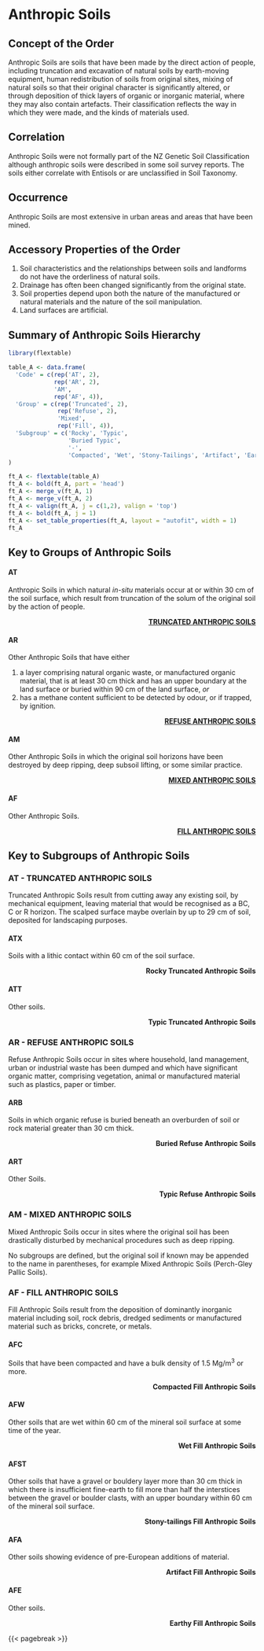 # Anthropic Soils {#sec-ord-A}

## Concept of the Order {#sec-con-A}

Anthropic Soils are soils that have been made by the direct action of people, including truncation and excavation of natural soils by earth-moving equipment, human redistribution of soils from original sites, mixing of natural soils so that their original character is significantly altered, or through deposition of thick layers of organic or inorganic material, where they may also contain artefacts. Their classification reflects the way in which they were made, and the kinds of materials used.

## Correlation {#sec-cor-A}

Anthropic Soils were not formally part of the NZ Genetic Soil Classification although anthropic soils were described in some soil survey reports. The soils either correlate with Entisols or are unclassified in Soil Taxonomy.

## Occurrence {#sec-occ-A}

Anthropic Soils are most extensive in urban areas and areas that have been mined.

## Accessory Properties of the Order {#sec-acc-A}

1.  Soil characteristics and the relationships between soils and landforms do not have the orderliness of natural soils.
2.  Drainage has often been changed significantly from the original state.
3.  Soil properties depend upon both the nature of the manufactured or natural materials and the nature of the soil manipulation.
4.  Land surfaces are artificial.

## Summary of Anthropic Soils Hierarchy {#sec-sum-A}

```r
library(flextable)

table_A <- data.frame(
  'Code' = c(rep('AT', 2),
             rep('AR', 2),
             'AM',
             rep('AF', 4)),
  'Group' = c(rep('Truncated', 2),
              rep('Refuse', 2),
              'Mixed',
              rep('Fill', 4)),
  'Subgroup' = c('Rocky', 'Typic',
                 'Buried Typic',
                 '-',
                 'Compacted', 'Wet', 'Stony-Tailings', 'Artifact', 'Earthy')
) 

ft_A <- flextable(table_A)
ft_A <- bold(ft_A, part = 'head')
ft_A <- merge_v(ft_A, 1)
ft_A <- merge_v(ft_A, 2)
ft_A <- valign(ft_A, j = c(1,2), valign = 'top')
ft_A <- bold(ft_A, j = 1)
ft_A <- set_table_properties(ft_A, layout = "autofit", width = 1)
ft_A
```

## Key to Groups of Anthropic Soils {#sec-grp-A}

#### **AT** {#sec-key-AT}

Anthropic Soils in which natural *in-situ* materials occur at or within 30 cm of the soil surface, which result from truncation of the solum of the original soil by the action of people.

::: {style="text-align: right"}
[**TRUNCATED ANTHROPIC SOILS**](#sec-AT)
:::

#### **AR** {#sec-key-AR}

Other Anthropic Soils that have either

1.  a layer comprising natural organic waste, or manufactured organic material, that is at least 30 cm thick and has an upper boundary at the land surface or buried within 90 cm of the land surface, *or*
2.  has a methane content sufficient to be detected by odour, or if trapped, by ignition.

::: {style="text-align: right"}
[**REFUSE ANTHROPIC SOILS**](#sec-AR)
:::

#### **AM** {#sec-key-AM}

Other Anthropic Soils in which the original soil horizons have been destroyed by deep ripping, deep subsoil lifting, or some similar practice.

::: {style="text-align: right"}
[**MIXED ANTHROPIC SOILS**](#sec-AM)
:::

#### **AF** {#sec-key-AF}

Other Anthropic Soils.

::: {style="text-align: right"}
[**FILL ANTHROPIC SOILS**](#sec-AF)
:::

## Key to Subgroups of Anthropic Soils {#sec-sub-A}

### **AT** - TRUNCATED ANTHROPIC SOILS {#sec-AT}

Truncated Anthropic Soils result from cutting away any existing soil, by mechanical equipment, leaving material that would be recognised as a BC, C or R horizon. The scalped surface maybe overlain by up to 29 cm of soil, deposited for landscaping purposes.

#### **ATX** {#sec-key-ATX}

Soils with a lithic contact within 60 cm of the soil surface.

::: {style="text-align: right"}
**Rocky Truncated Anthropic Soils**
:::

#### **ATT** {#sec-key-ATT}

Other soils.

::: {style="text-align: right"}
**Typic Truncated Anthropic Soils**
:::

### **AR** - REFUSE ANTHROPIC SOILS {#sec-AR}

Refuse Anthropic Soils occur in sites where household, land management, urban or industrial waste has been dumped and which have significant organic matter, comprising vegetation, animal or manufactured material such as plastics, paper or timber.

#### **ARB** {#sec-key-ARB}

Soils in which organic refuse is buried beneath an overburden of soil or rock material greater than 30 cm thick.

::: {style="text-align: right"}
**Buried Refuse Anthropic Soils**
:::

#### **ART** {#sec-key-ART}

Other Soils.

::: {style="text-align: right"}
**Typic Refuse Anthropic Soils**
:::

### **AM** - MIXED ANTHROPIC SOILS {#sec-AM}

Mixed Anthropic Soils occur in sites where the original soil has been drastically disturbed by mechanical procedures such as deep ripping.

No subgroups are defined, but the original soil if known may be appended to the name in parentheses, for example Mixed Anthropic Soils (Perch-Gley Pallic Soils).

### **AF** - FILL ANTHROPIC SOILS {#sec-AF}

Fill Anthropic Soils result from the deposition of dominantly inorganic material including soil, rock debris, dredged sediments or manufactured material such as bricks, concrete, or metals.

#### **AFC** {#sec-key-AFC}

Soils that have been compacted and have a bulk density of 1.5 Mg/m^3^ or more.

::: {style="text-align: right"}
**Compacted Fill Anthropic Soils**
:::

#### **AFW** {#sec-key-FWT}

Other soils that are wet within 60 cm of the mineral soil surface at some time of the year.

::: {style="text-align: right"}
**Wet Fill Anthropic Soils**
:::

#### **AFST** {#sec-key-AFST}

Other soils that have a gravel or bouldery layer more than 30 cm thick in which there is insufficient fine-earth to fill more than half the interstices between the gravel or boulder clasts, with an upper boundary within 60 cm of the mineral soil surface.

::: {style="text-align: right"}
**Stony-tailings Fill Anthropic Soils**
:::

#### **AFA** {#sec-key-AFA}

Other soils showing evidence of pre-European additions of material.

::: {style="text-align: right"}
**Artifact Fill Anthropic Soils**
:::

#### **AFE** {#sec-key-AFE}

Other soils.

::: {style="text-align: right"}
**Earthy Fill Anthropic Soils**
:::

{{< pagebreak >}}
